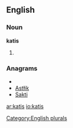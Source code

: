 
==English==

===Noun===
'''katis'''

# {{plural of|[[kati]]}}

===Anagrams===
* {{alphagram|aikst}}
* [[Astłik#English|Astłik]]
* [[Sakti#English|Sakti]]

[[Category:English plurals]]

[[ar:katis]]
[[io:katis]]